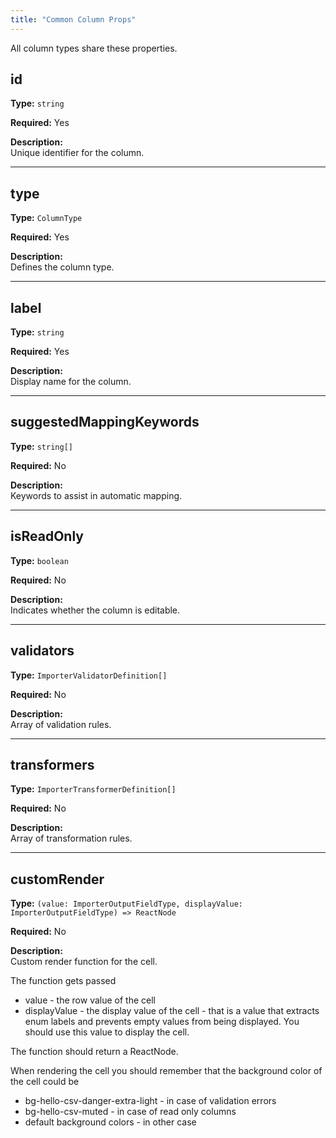 ```yaml
---
title: "Common Column Props"
---
```


All column types share these properties.

## id

**Type:** `string`

**Required:** Yes

**Description:**  
Unique identifier for the column.

---

## type

**Type:** `ColumnType`

**Required:** Yes

**Description:**  
Defines the column type.

---

## label

**Type:** `string`

**Required:** Yes

**Description:**  
Display name for the column.

---

## suggestedMappingKeywords

**Type:** `string[]`

**Required:** No

**Description:**  
Keywords to assist in automatic mapping.

---

## isReadOnly

**Type:** `boolean`

**Required:** No

**Description:**  
Indicates whether the column is editable.

---

## validators

**Type:** `ImporterValidatorDefinition[]`

**Required:** No

**Description:**  
Array of validation rules.

---

## transformers

**Type:** `ImporterTransformerDefinition[]`

**Required:** No

**Description:**  
Array of transformation rules.

---

## customRender

**Type:** `(value: ImporterOutputFieldType, displayValue: ImporterOutputFieldType) => ReactNode`

**Required:** No

**Description:**  
Custom render function for the cell.

The function gets passed

- value - the row value of the cell
- displayValue - the display value of the cell - that is a value that extracts enum labels and prevents empty values from being displayed. You should use this value to display the cell.

The function should return a ReactNode.

When rendering the cell you should remember that the background color of the cell could be
- bg-hello-csv-danger-extra-light - in case of validation errors
- bg-hello-csv-muted - in case of read only columns
- default background colors - in other case




